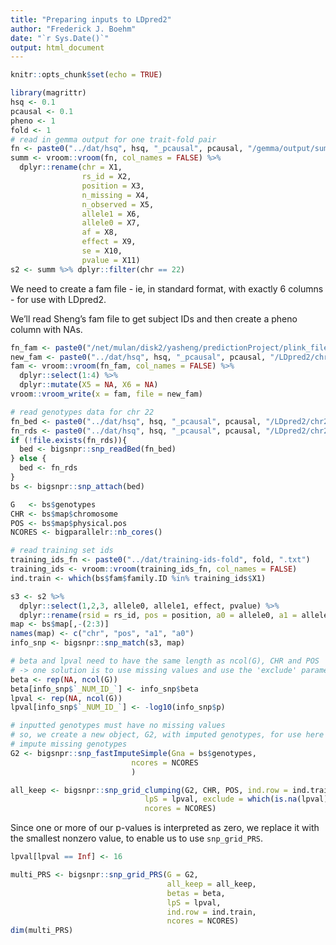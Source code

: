 ```yaml
---
title: "Preparing inputs to LDpred2"
author: "Frederick J. Boehm"
date: "`r Sys.Date()`"
output: html_document
---
```


```r
knitr::opts_chunk$set(echo = TRUE)
```

```r
library(magrittr)
hsq <- 0.1
pcausal <- 0.1
pheno <- 1
fold <- 1
# read in gemma output for one trait-fold pair
fn <- paste0("../dat/hsq", hsq, "_pcausal", pcausal, "/gemma/output/summary_ukb_pheno", pheno, "_fold", fold, ".assoc.txt")
summ <- vroom::vroom(fn, col_names = FALSE) %>%
  dplyr::rename(chr = X1, 
                rs_id = X2, 
                position = X3, 
                n_missing = X4, 
                n_observed = X5, 
                allele1 = X6, 
                allele0 = X7, 
                af = X8, 
                effect = X9,
                se = X10, 
                pvalue = X11)
s2 <- summ %>% dplyr::filter(chr == 22)  

```
We need to create a fam file - ie, in standard format, with exactly 6 columns - for use with LDpred2.

We'll read Sheng's fam file to get subject IDs and then create a pheno column with NAs.

```r
fn_fam <- paste0("/net/mulan/disk2/yasheng/predictionProject/plink_file/ukb/chr", chr, ".fam")
new_fam <- paste0("../dat/hsq", hsq, "_pcausal", pcausal, "/LDpred2/chr", chr, ".fam")
fam <- vroom::vroom(fn_fam, col_names = FALSE) %>%
  dplyr::select(1:4) %>%
  dplyr::mutate(X5 = NA, X6 = NA)
vroom::vroom_write(x = fam, file = new_fam)  
```


```r
# read genotypes data for chr 22
fn_bed <- paste0("../dat/hsq", hsq, "_pcausal", pcausal, "/LDpred2/chr22.bed")
fn_rds <- paste0("../dat/hsq", hsq, "_pcausal", pcausal, "/LDpred2/chr22.rds")
if (!file.exists(fn_rds)){
  bed <- bigsnpr::snp_readBed(fn_bed)
} else {
  bed <- fn_rds
}
bs <- bigsnpr::snp_attach(bed)
```

```r
G   <- bs$genotypes
CHR <- bs$map$chromosome
POS <- bs$map$physical.pos
NCORES <- bigparallelr::nb_cores()
```

```r
# read training set ids 
training_ids_fn <- paste0("../dat/training-ids-fold", fold, ".txt")
training_ids <- vroom::vroom(training_ids_fn, col_names = FALSE)
ind.train <- which(bs$fam$family.ID %in% training_ids$X1)
```

```r
s3 <- s2 %>%
  dplyr::select(1,2,3, allele0, allele1, effect, pvalue) %>%
  dplyr::rename(rsid = rs_id, pos = position, a0 = allele0, a1 = allele1, beta = effect, p = pvalue)
map <- bs$map[,-(2:3)]
names(map) <- c("chr", "pos", "a1", "a0")
info_snp <- bigsnpr::snp_match(s3, map)
```


```r
# beta and lpval need to have the same length as ncol(G), CHR and POS
# -> one solution is to use missing values and use the 'exclude' parameter
beta <- rep(NA, ncol(G))
beta[info_snp$`_NUM_ID_`] <- info_snp$beta
lpval <- rep(NA, ncol(G))
lpval[info_snp$`_NUM_ID_`] <- -log10(info_snp$p)
```

```r
# inputted genotypes must have no missing values
# so, we create a new object, G2, with imputed genotypes, for use here
# impute missing genotypes
G2 <- bigsnpr::snp_fastImputeSimple(Gna = bs$genotypes, 
                           ncores = NCORES
                           )

all_keep <- bigsnpr::snp_grid_clumping(G2, CHR, POS, ind.row = ind.train,
                              lpS = lpval, exclude = which(is.na(lpval)),
                              ncores = NCORES)
```

Since one or more of our p-values is interpreted as zero, we replace it with the smallest nonzero value, to enable us to use `snp_grid_PRS`.

```r
lpval[lpval == Inf] <- 16
```

```r
multi_PRS <- bigsnpr::snp_grid_PRS(G = G2, 
                                   all_keep = all_keep, 
                                   betas = beta, 
                                   lpS = lpval, 
                                   ind.row = ind.train,
                                   ncores = NCORES)
dim(multi_PRS)  
```
